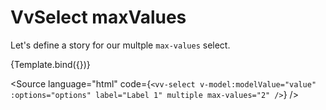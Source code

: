 
<Meta title="Components/Select/Props/maxValues" />

# VvSelect maxValues

Let's define a story for our multple `max-values` select.

<Canvas>
	<Story
		name="maxValues"
		play={selectTest}
		args={{
			id: 1,
			label: 'Label 1',
			multiple: true,
			maxValues: 2,
			value: '',
			options: ['Option 1', 'Option 2', 'Option 3']
		}}>
		{Template.bind({})}
	</Story>
</Canvas>

<Source
	language="html"
	code={`<vv-select v-model:modelValue="value" :options="options" label="Label 1" multiple max-values="2" />`}
/>
